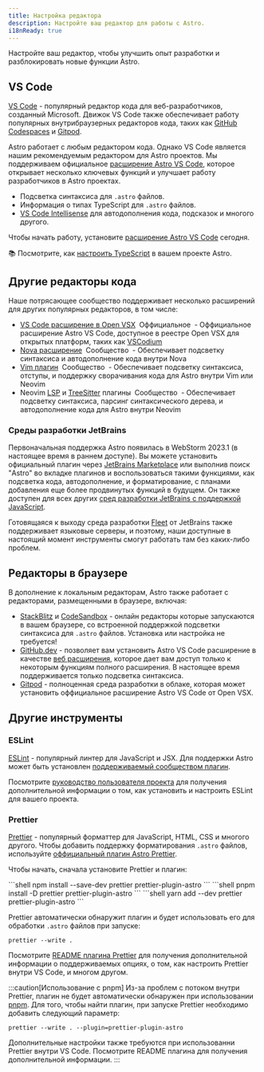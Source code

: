 ```yaml
---
title: Настройка редактора
description: Настройте ваш редактор для работы с Astro.
i18nReady: true
---
```


Настройте ваш редактор, чтобы улучшить опыт разработки и разблокировать новые функции Astro.

## VS Code

[VS Code](https://code.visualstudio.com/) - популярный редактор кода для веб-разработчиков, созданный Microsoft. Движок VS Code также обеспечивает работу популярных внутрибраузерных редакторов кода, таких как [GitHub Codespaces](https://github.com/features/codespaces) и [Gitpod](https://gitpod.io/).

Astro работает с любым редактором кода. Однако VS Code является нашим рекомендуемым редактором для Astro проектов. Мы поддерживаем официальное [расширение Astro VS Code](https://marketplace.visualstudio.com/items?itemName=astro-build.astro-vscode), которое открывает несколько ключевых функций и улучшает работу разработчиков в Astro проектах.

- Подсветка синтаксиса для `.astro` файлов.
- Информация о типах TypeScript для `.astro` файлов.
- [VS Code Intellisense](https://code.visualstudio.com/docs/editor/intellisense) для автодополнения кода, подсказок и многого другого.

Чтобы начать работу, установите [расширение Astro VS Code](https://marketplace.visualstudio.com/items?itemName=astro-build.astro-vscode) сегодня.

📚 Посмотрите, как [настроить TypeScript](/ru/guides/typescript/) в вашем проекте Astro.

## Другие редакторы кода

Наше потрясающее сообщество поддерживает несколько расширений для других популярных редакторов, в том числе:

- [VS Code расширение в Open VSX](https://open-vsx.org/extension/astro-build/astro-vscode) <span style="margin: 0.25em;"><Badge variant="accent">Оффициальное</Badge></span> - Оффициальное расширение Astro VS Code, доступное в реестре Open VSX для открытых платформ, таких как [VSCodium](https://vscodium.com/)
- [Nova расширение](https://extensions.panic.com/extensions/sciencefidelity/sciencefidelity.astro/) <span style="margin: 0.25em;"><Badge variant="neutral">Сообщество</Badge></span> - Обеспечивает подсветку синтаксиса и автодополнение кода внутри Nova
- [Vim плагин](https://github.com/wuelnerdotexe/vim-astro) <span style="margin: 0.25em;"><Badge variant="neutral">Сообщество</Badge></span> - Обеспечивает подсветку синтаксиса, отступы, и поддержку сворачивания кода для Astro внутри Vim или Neovim
- Neovim [LSP](https://github.com/neovim/nvim-lspconfig/blob/master/doc/server_configurations.md#astro) и [TreeSitter](https://github.com/virchau13/tree-sitter-astro) плагины <span style="margin: 0.25em;"><Badge variant="neutral">Сообщество</Badge></span> - Обеспечивает подсветку синтаксиса, парсинг синтаксического дерева, и автодополнение кода для Astro внутри Neovim

### Среды разработки JetBrains

Первоначальная поддержка Astro появилась в WebStorm 2023.1 (в настоящее время в раннем доступе). Вы можете установить официальный плагин через [JetBrains Marketplace](https://plugins.jetbrains.com/plugin/20959-astro) или выполнив поиск "Astro" во вкладке плагинов и воспользоваться такими функциями, как подсветка кода, автодополнение, и форматирование, с планами добавления еще более продвинутых функций в будущем. Он также доступен для всех других [сред разработки JetBrains с поддержкой JavaScript](https://www.jetbrains.com/products/#lang=js&type=ide).

Готовящаяся к выходу среда разработки [Fleet](https://www.jetbrains.com/fleet/) от JetBrains также поддерживает языковые серверы, и поэтому, наши доступные в настоящий момент инструменты смогут работать там без каких-либо проблем.

## Редакторы в браузере

В дополнение к локальным редакторам, Astro также работает с редакторами, размещенными в браузере, включая:

- [StackBlitz](https://stackblitz.com/) и [CodeSandbox](https://codesandbox.io/) - онлайн редакторы которые запускаются в вашем браузере, со встроенной поддержкой подсветки синтаксиса для `.astro` файлов. Установка или настройка не требуется!
- [GitHub.dev](https://github.dev/) - позволяет вам установить Astro VS Code расширение в качестве [веб расширения](https://code.visualstudio.com/api/extension-guides/web-extensions), которое дает вам доступ только к некоторым функциям полного расширения. В настоящее время поддерживается только подсветка синтаксиса.
- [Gitpod](https://gitpod.io/) - полноценная среда разработки в облаке, которая может установить оффициальное расширение Astro VS Code от Open VSX.

## Другие инструменты

### ESLint

[ESLint](https://eslint.org/) - популярный линтер для JavaScript и JSX. Для поддержки Astro может быть установлен [поддерживаемый сообществом плагин](https://github.com/ota-meshi/eslint-plugin-astro).

Посмотрите [руководство пользователя проекта](https://ota-meshi.github.io/eslint-plugin-astro/user-guide/) для получения дополнительной информации о том, как установить и настроить ESLint для вашего проекта.

### Prettier

[Prettier](https://prettier.io/) - популярный форматтер для JavaScript, HTML, CSS и многого другого. Чтобы добавить поддержку форматирования `.astro` файлов, используйте [оффициальный плагин Astro Prettier](https://github.com/withastro/prettier-plugin-astro).

Чтобы начать, сначала установите Prettier и плагин:

<PackageManagerTabs>
  <Fragment slot="npm">
  ```shell
  npm install --save-dev prettier prettier-plugin-astro
  ```
  </Fragment>
  <Fragment slot="pnpm">
  ```shell
  pnpm install -D prettier prettier-plugin-astro
  ```
  </Fragment>
  <Fragment slot="yarn">
  ```shell
  yarn add --dev prettier prettier-plugin-astro
  ```
  </Fragment>
</PackageManagerTabs>

Prettier автоматически обнаружит плагин и будет использовать его для обработки `.astro` файлов при запуске:

```shell
prettier --write .
```

Посмотрите [README плагина Prettier](https://github.com/withastro/prettier-plugin-astro/blob/main/README.md) для получения дополнительной информации о поддерживаемых опциях, о том, как настроить Prettier внутри VS Code, и многом другом.

:::caution[Использование с pnpm]
Из-за проблем с потоком внутри Prettier, плагин не будет автоматически обнаружен при использовании [pnpm](https://pnpm.io/). Для того, чтобы найти плагин, при запуске Prettier необходимо добавить следующий параметр:

```shell
prettier --write . --plugin=prettier-plugin-astro
```

Дополнительные настройки также требуются при использованни Prettier внутри VS Code. Посмотрите README плагина для получения дополнительной информации.
:::
